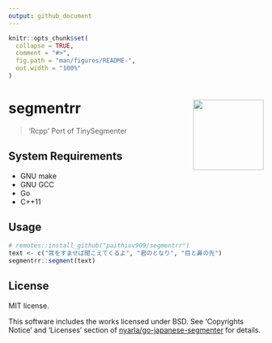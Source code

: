 ```yaml
---
output: github_document
---
```


<!-- README.md is generated from README.Rmd. Please edit that file -->

```r
knitr::opts_chunk$set(
  collapse = TRUE,
  comment = "#>",
  fig.path = "man/figures/README-",
  out.width = "100%"
)
```

# segmentrr <img src='https://raw.githack.com/paithiov909/segmentrr/master/man/figures/logo.png' align="right" height="139" />

<!-- badges: start -->
<!-- badges: end -->

> 'Rcpp' Port of TinySegmenter

## System Requirements

- GNU make
- GNU GCC
- Go
- C++11

## Usage

```r
# remotes::install_github("paithiov909/segmentrr")
text <- c("耳をすませば聞こえてくるよ", "君のとなり", "目と鼻の先")
segmentrr::segment(text)
```

## License

MIT license.

This software includes the works licensed under BSD. See 'Copyrights Notice' and 'Licenses' section of [nyarla/go-japanese-segmenter](https://github.com/nyarla/go-japanese-segmenter) for details.

